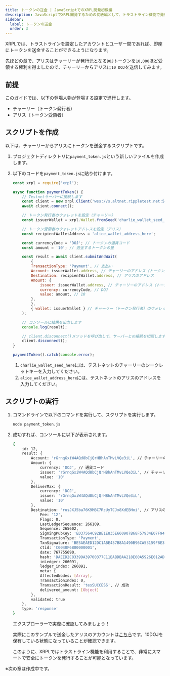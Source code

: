 ```yaml
---
title: トークンの送金 | JavaScriptでのXRPL開発初級編
description: JavaScriptでXRPL開発するための初級編として、トラストライン機能で発行したトークンの送金方法について紹介しています。
sidebar:
  label: トークンの送金
  order: 3
---
```



XRPLでは、トラストラインを設定したアカウントとユーザー間であれば、即座にトークンを送金することができるようになります。

先ほどの章で、アリスはチャーリーが発行元となる`DOJ`トークンを`10,000`ほど受領する権利を得ましたので、チャーリーからアリスに`10 DOJ`を送信してみます。

## 前提

このガイドでは、以下の登場人物が登場する設定で進行します。

- チャーリー（トークン発行者）
- アリス（トークン受領者）

## スクリプトを作成

以下は、チャーリーからアリスにトークンを送金するスクリプトです。

<Steps>

1. プロジェクトディレクトリに`payment_token.js`という新しいファイルを作成します。
2. 以下のコードを`payment_token.js`に貼り付けます。

    ```javascript
    const xrpl = require('xrpl');

    async function paymentToken() {
        // Testnetサーバーに接続します
        const client = new xrpl.Client('wss://s.altnet.rippletest.net:51233');
        await client.connect();

        // トークン発行者のウォレットを設定（チャーリー）
        const issuerWallet = xrpl.Wallet.fromSeed('charlie_wallet_seed_here');

        // トークン受領者のウォレットアドレスを設定（アリス）
        const recipientWalletAddress = 'alice_wallet_address_here';

        const currencyCode = 'DOJ'; // トークンの通貨コード
        const amount = '10'; // 送金するトークンの量

        const result = await client.submitAndWait(
            {
            TransactionType: 'Payment', // 支払い
            Account: issuerWallet.address, // チャーリーのアドレス（トークン発行者）
            Destination: recipientWallet.address, // アリスのアドレス
            Amount: {
                issuer: issuerWallet.address, // チャーリーのアドレス（トークン発行者）
                currency: currencyCode, // DOJ
                value: amount, // 10
            },
            },
            { wallet: issuerWallet } // チャーリー（トークン発行者）のウォレットで認証
        );

        // コンソールに結果を出力します
        console.log(result);

        // client.disconnect()メソッドを呼び出して、サーバーとの接続を切断します
        client.disconnect();
    }

    paymentToken().catch(console.error);
    ```

    1. `charlie_wallet_seed_here`には、テストネットのチャーリーのシークレットキーを入力してください。
    2. `alice_wallet_address_here`には、テストネットのアリスのアドレスを入力してください。
</Steps>

## スクリプトの実行

<Steps>

1. コマンドラインで以下のコマンドを実行して、スクリプトを実行します。

    ```bash
    node payment_token.js
    ```

2. 成功すれば、コンソールに以下が表示されます。

    ```bash
    {
        id: 12,
        result: {
            Account: 'rGrnqGxiW4AQd8bCjQrHBhAnTMvLVQe3iL', // チャーリーのアドレス（トークン発行者）
            Amount: {
                currency: 'DOJ', // 通貨コード
                issuer: 'rGrnqGxiW4AQd8bCjQrHBhAnTMvLVQe3iL', // チャーリーのアドレス（トークン発行者）
                value: '10'
            },
            DeliverMax: {
                currency: 'DOJ',
                issuer: 'rGrnqGxiW4AQd8bCjQrHBhAnTMvLVQe3iL',
                value: '10'
            },
            Destination: 'rusJXJ5ba76K9MBC7RcUyTCJx8XdEBHoi', // アリスのアドレス
                Fee: '12',
                Flags: 0,
                LastLedgerSequence: 266109,
                Sequence: 265602,
                SigningPubKey: 'ED37564C92BE1E835E660907B68F57934E07F94C2443AC70307D9C208CC5433FF7',
                TransactionType: 'Payment',
                TxnSignature: 'BE5AEAED12DC1ABE457B8A1490B96CA53159F8E39CB909D67B4B019C4EF0EA9B55A1B8F64F24F4BB55BDADFF1DCFB42BA519A5D230115F49DEEC1D0ACE893A0A',
                ctid: 'C0040F6B00000001',
                date: 767755690,
                hash: 'DAEED2C83399A39700377C11BABDBAA218E60A5926E012AD8114597538D355C8', // ハッシュ値
                inLedger: 266091,
                ledger_index: 266091,
                meta: {
                AffectedNodes: [Array],
                TransactionIndex: 0,
                TransactionResult: 'tesSUCCESS', // 成功
                delivered_amount: [Object]
            },
            validated: true
        },
        type: 'response'
    }
    ```

    エクスプローラーで実際に確認してみましょう！
    
    実際にこのサンプルで送金したアリスのアカウントは[こちら](https://test.bithomp.com/explorer/rusJXJ5ba76K9MBC7RcUyTCJx8XdEBHoi)です。10DOJを保有している状態になっていることが確認できます。

    このように、XRPLではトラストライン機能を利用することで、非常にスマートで安全にトークンを発行することが可能となっています。
</Steps>

※次の章は作成中です。